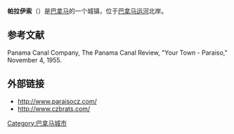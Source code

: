 {{otheruse|帕拉伊索}}
<!-- 檔案不存在 [[Image:Paraiso(1955).jpg|thumb]] ，可從英文維基百科取得 -->
<!-- 檔案不存在 [[Image:Paraiso_entrance_(2007).JPG|thumb]] ，可從英文維基百科取得 -->
'''帕拉伊索'''（{{lang-es|Paraíso}}）是[[巴拿马|巴拿马]]的一个城镇，位于[[巴拿马运河|巴拿马运河]]北岸。

==参考文献==
Panama Canal Company, The Panama Canal Review, "Your Town - Paraiso," November 4, 1955.

==外部链接==
* http://www.paraisocz.com/ {{Wayback|url=http://www.paraisocz.com/ |date=20210211034442 }}
* http://www.czbrats.com/ {{Wayback|url=http://www.czbrats.com/ |date=20150923212204 }}

{{coord|9|2|0|N|79|37|30|W|region:PA_type:city_dim:4000|display=t}}

{{DEFAULTSORT:Paraiso, Panama}}

[[Category:巴拿马城市|Category:巴拿马城市]]